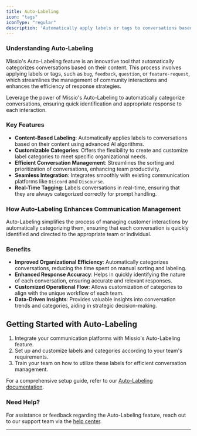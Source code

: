 ```yaml
---
title: Auto-Labeling
icon: "tags"
iconType: "regular"
description: 'Automatically apply labels or tags to conversations based on content, with customizable categories'
---
```


### Understanding Auto-Labeling

Missio's Auto-Labeling feature is an innovative tool that automatically categorizes conversations based on their content. This process involves applying labels or tags, such as `bug`, `feedback`, `question`, or `feature-request`, which streamlines the management of community interactions and enhances the efficiency of response strategies.

<Tip>Leverage the power of Missio's Auto-Labeling to automatically categorize conversations, ensuring quick identification and appropriate response to each interaction.</Tip>

### Key Features

- **Content-Based Labeling**: Automatically applies labels to conversations based on their content using advanced AI algorithms.
- **Customizable Categories**: Offers the flexibility to create and customize label categories to meet specific organizational needs.
- **Efficient Conversation Management**: Streamlines the sorting and prioritization of conversations, enhancing team productivity.
- **Seamless Integration**: Integrates smoothly with existing communication platforms like `Discord` and `Discourse`.
- **Real-Time Tagging**: Labels conversations in real-time, ensuring that they are always categorized correctly for prompt handling.

### How Auto-Labeling Enhances Communication Management

Auto-Labeling simplifies the process of managing customer interactions by automatically categorizing them, ensuring that each conversation is quickly identified and directed to the appropriate team or individual.

<CardGroup cols={2}>
  <Card
    title="Automatic Categorization"
    icon="tags"
    color="blue"
    description="Intelligently categorizes conversations based on content, enabling efficient management."
  ></Card>
  <Card
    title="Customizable Labels"
    icon="pen-to-square"
    color="green"
    description="Allows teams to create and tailor labels to fit their specific operational needs and preferences."
  ></Card>
  <Card
    title="Efficient Management"
    icon="list-check"
    color="brown"
    description="Streamlines the sorting and prioritization of conversations, enhancing response efficiency."
  ></Card>
  <Card
    title="Real-Time Application"
    icon="clock"
    color="red"
    description="Applies labels in real-time, ensuring conversations are always up-to-date for prompt action."
  ></Card>
</CardGroup>

### Benefits

- **Improved Organizational Efficiency**: Automatically categorizes conversations, reducing the time spent on manual sorting and labeling.
- **Enhanced Response Accuracy**: Helps in quickly identifying the nature of each conversation, ensuring accurate and relevant responses.
- **Customized Operational Flow**: Allows customization of categories to align with the unique workflow of each team.
- **Data-Driven Insights**: Provides valuable insights into conversation trends and categories, aiding in strategic decision-making.

## Getting Started with Auto-Labeling

1. Integrate your communication platforms with Missio's Auto-Labeling feature.
2. Set up and customize labels and categories according to your team's requirements.
3. Train your team on how to utilize these labels for efficient conversation management.

For a comprehensive setup guide, refer to our [Auto-Labeling documentation](https://mintlify.com/docs/auto-labeling/setup).

### Need Help?

For assistance or feedback regarding the Auto-Labeling feature, reach out to our support team via the [help center](https://mintlify.com/support).

---

